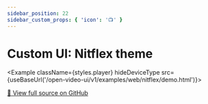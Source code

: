 ```yaml
---
sidebar_position: 22
sidebar_custom_props: { 'icon': '📺' }
---
```


# Custom UI: Nitflex theme


<Example className={styles.player} hideDeviceType src={useBaseUrl('/open-video-ui/v1/examples/web/nitflex/demo.html')}></Example>

[📜 View full source on GitHub](https://github.com/THEOplayer/web-ui/blob/main/docs/static/open-video-ui/v1/examples/web/nitflex/demo.html)
